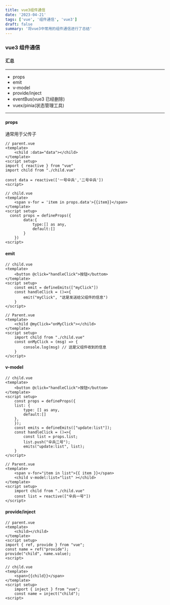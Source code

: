 ```yaml
---
title: vue3组件通信
date: '2023-04-21'
tags: ['vue', '组件通信', 'vue3']
draft: false
summary: '将vue3中常用的组件通信进行了总结'
---
```


### vue3 组件通信

#### 汇总

---

- props
- emit
- v-model
- provide/inject
- eventBus(vue3 已经删除)
- vuex/pinia(状态管理工具)

---

#### props

通常用于父传子

```vue
// parent.vue
<template>
    <child :data="data"></child>
</template>
<script setup>
import { reactive } from "vue"
import child from "./child.vue"

const data = reactive(['一号伞兵','二号伞兵'])
<script>

// child.vue
<template>
    <span v-for = 'item in props.data'>{{item}}</span>
</template>
<script setup>
  const props = defineProps({
        data:{
            type:[] as any,
            default:[]
        }
    })
<script>
```

#### emit

```vue
// child.vue
<template>
    <button @click="handleClick">按钮</buttom>
</template>
<script setup>
    const emit = defineEmits(["myClick"])
    const handleClick = ()=>{
        emit("myClick", "这是发送给父组件的信息")
    }
</script>

// Parent.vue
<template>
    <child @myClick="onMyClick"></child>
</template>
<script setup>
    import child from "./child.vue"
    const onMyClick = (msg) => {
        console.log(msg) // 这是父组件收到的信息
    }
</script>
```

#### v-model

```vue
// child.vue
<template>
    <button @click="handleClick">按钮</buttom>
</template>
<script setup>
    const props = defineProps({
    list: {
        type: [] as any,
        default:[]
    },
    });
    const emits = defineEmits(["update:list"]);
    const handleClick = ()=>{
        const list = props.list;
        list.push("伞兵二号");
        emits("update:list", list);
    }
</script>

// Parent.vue
<template>
    <span v-for="item in list">{{ item }}</span>
    <child v-model:list="list" ></child>
</template>
<script setup>
    import child from "./child.vue"
    const list = reactive(["伞兵一号"])
</script>
```

#### provide/inject

```vue
// parent.vue
<template>
    <child></child>
</template>
<script setup>
import { ref, provide } from "vue";
const name = ref("provide");
provide("child", name.value);
<script>

// child.vue
<template>
    <span>{{child}}</span>
</template>
<script setup>
    import { inject } from "vue";
    const name = inject("child");
<script>
```
